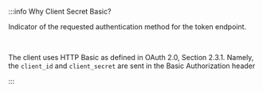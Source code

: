 :::info Why Client Secret Basic?

Indicator of the requested authentication method for the token endpoint.

<br />

The client uses HTTP Basic as defined in OAuth 2.0, Section 2.3.1. Namely, the `client_id` and `client_secret` are sent in the Basic Authorization header

:::
